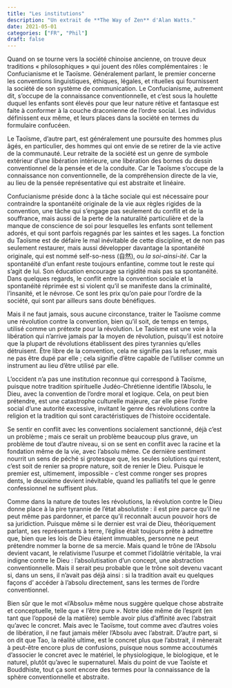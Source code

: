 ```yaml
---
title: "Les institutions"
description: "Un extrait de **The Way of Zen** d'Alan Watts."
date: 2021-05-01
categories: ["FR", "Phil"]
draft: false
---
```


Quand on se tourne vers la société chinoise ancienne, on trouve deux
traditions « philosophiques » qui jouent des rôles complémentaires : le
Confucianisme et le Taoïsme. Généralement parlant, le premier concerne
les conventions linguistiques, éthiques, légales, et rituelles qui
fournissent la société de son système de communication. Le
Confucianisme, autrement dit, s'occupe de la connaissance
conventionnelle, et c'est sous la houlette duquel les enfants sont
élevés pour que leur nature rétive et fantasque est faite à conformer à
la couche draconienne de l'ordre social. Les individus définissent eux
même, et leurs places dans la société en termes du formulaire confucéen.

Le Taoïsme, d'autre part, est généralement une poursuite des hommes plus
âgés, en particulier, des hommes qui ont envie de se retirer de la vie
active de la communauté. Leur retraite de la société est un genre de
symbole extérieur d'une libération intérieure, une libération des bornes
du dessin conventionnel de la pensée et de la conduite. Car le Taoïsme
s'occupe de la connaissance non conventionnelle, de la compréhension
directe de la vie, au lieu de la pensée représentative qui est abstraite
et linéaire.

Confucianisme préside donc à la tâche sociale qui est nécessaire pour
contraindre la spontanéité originale de la vie aux règles rigides de la
convention, une tâche qui s'engage pas seulement du conflit et de la
souffrance, mais aussi de la perte de la naturalité particulière et de
la manque de conscience de soi pour lesquelles les enfants sont
tellement adorés, et qui sont parfois regagnés par les saintes et les
sages. La fonction du Taoïsme est de défaire le mal inévitable de cette
discipline, et de non pas seulement restaurer, mais aussi développer
davantage la spontanéité originale, qui est nommé self-so-ness (自然),
ou *la soi-ainsi-ité*. Car la spontanéité d'un enfant reste toujours
enfantine, comme tout le reste qui s'agit de lui. Son éducation
encourage sa rigidité mais pas sa spontanéité. Dans quelques regards, le
conflit entre la convention sociale et la spontanéité réprimée est si
violent qu'il se manifeste dans la criminalité, l'insanité, et le
névrose. Ce sont les prix qu'on paie pour l'ordre de la société, qui
sont par ailleurs sans doute bénéfiques.

Mais il ne faut jamais, sous aucune circonstance, traiter le Taoïsme
comme une révolution contre la convention, bien qu'il soit, de temps en
temps, utilisé comme un prétexte pour la révolution. Le Taoïsme est une
voie à la libération qui n'arrive jamais par la moyen de révolution,
puisqu'il est notoire que la plupart de révolutions établissent des
pires tyrannies qu'elles détruisent. Être libre de la convention, cela
ne signifie pas la refuser, mais ne pas être dupé par elle ; cela
signifie d'être capable de l'utiliser comme un instrument au lieu d'être
utilisé par elle.

L'occident n'a pas une institution reconnue qui correspond à Taoïsme,
puisque notre tradition spirituelle Judéo-Chrétienne identifie
l'Absolu, le Dieu, avec la convention de l'ordre moral et logique.
Cela, on peut bien prétendre, est une catastrophe culturelle majeure,
car elle pèse l'ordre social d'une autorité excessive, invitant le
genre des révolutions contre la religion et la tradition qui sont
caractéristiques de l'histoire occidentale.

Se sentir en conflit avec les conventions socialement sanctionné, déjà
c'est un problème ; mais ce serait un problème beaucoup plus grave, un
problème de tout d'autre niveau, si on se sent en conflit avec la
racine et la fondation même de la vie, avec l'absolu même. Ce dernière
sentiment nourrit un sens de péché si grotesque que, les seules
solutions qui restent, c'est soit de renier sa propre nature, soit de
renier le Dieu. Puisque le premier est, ultimement, impossible - c'est
comme ronger ses propres dents, le deuxième devient inévitable, quand
les palliatifs tel que le genre confessionnel ne suffisent plus.

Comme dans la nature de toutes les révolutions, la révolution contre le
Dieu donne place à la pire tyrannie de l'état absolutiste : il est pire
parce qu'il ne peut même pas pardonner, et parce qu'il reconnaît aucun
pouvoir hors de sa juridiction. Puisque même si le dernier est vrai de
Dieu, théoriquement parlant, ses représentants à terre, l'église était
toujours prête à admettre que, bien que les lois de Dieu étaient
immuables, personne ne peut prétendre nommer la borne de sa mercie. Mais
quand le trône de l'Absolu devient vacant, le relativisme l'usurpe et
commet l'idolâtrie véritable, la vrai indigne contre le Dieu :
l'absolutisation d'un concept, une abstraction conventionnelle. Mais
il serait peu probable que le trône soit devenu vacant si, dans un
sens, il n'avait pas déjà ainsi : si la tradition avait eu quelques
façons d' accéder à l'absolu directement, sans les termes de l'ordre
conventionnel.

Bien sûr que le mot «l'Absolu» même nous suggère quelque chose abstraite
et conceptuelle, telle que « l'être pure ». Notre idée même de l'esprit
(en tant que l'opposé de la matière) semble avoir plus d'affinité avec
l'abstrait qu'avec le concret. Mais avec le Taoïsme, tout comme avec
d'autres voies de libération, il ne faut jamais mêler l'Absolu avec
l'abstrait. D'autre part, si on dit que Tao, la réalité ultime, est le
concret plus que l'abstrait, il mènerait à peut-être encore plus de
confusions, puisque nous somme accoutumés d'associer le concret avec le
matériel, le physiologique, le biologique, et le naturel, plutôt qu'avec
le supernaturel. Mais du point de vue Taoïste et Bouddhiste, tout ça
sont encore des termes pour la connaissance de la sphère conventionnelle
et abstraite.
